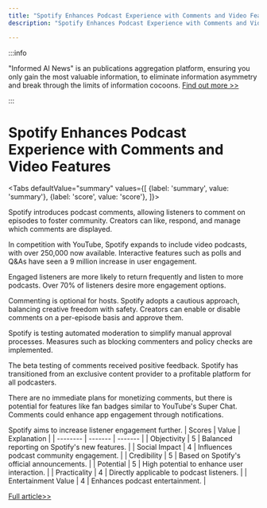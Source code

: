 ```yaml
---
title: "Spotify Enhances Podcast Experience with Comments and Video Features"
description: "Spotify Enhances Podcast Experience with Comments and Video Features"

---
```



:::info

"Informed AI News" is an publications aggregation platform, ensuring you only gain the most valuable information, to eliminate information asymmetry and break through the limits of information cocoons.  [Find out more >>](/)

:::

# Spotify Enhances Podcast Experience with Comments and Video Features


<Tabs
	defaultValue="summary"
	values={[
	{label: 'summary', value: 'summary'},
	{label: 'score', value: 'score'},
]}>
<TabItem value="summary">


Spotify introduces podcast comments, allowing listeners to comment on episodes to foster community. Creators can like, respond, and manage which comments are displayed.

In competition with YouTube, Spotify expands to include video podcasts, with over 250,000 now available. Interactive features such as polls and Q&As have seen a 9 million increase in user engagement.

Engaged listeners are more likely to return frequently and listen to more podcasts. Over 70% of listeners desire more engagement options.

Commenting is optional for hosts. Spotify adopts a cautious approach, balancing creative freedom with safety. Creators can enable or disable comments on a per-episode basis and approve them.

Spotify is testing automated moderation to simplify manual approval processes. Measures such as blocking commenters and policy checks are implemented.

The beta testing of comments received positive feedback. Spotify has transitioned from an exclusive content provider to a profitable platform for all podcasters.

There are no immediate plans for monetizing comments, but there is potential for features like fan badges similar to YouTube's Super Chat. Comments could enhance app engagement through notifications.

Spotify aims to increase listener engagement further.
</TabItem>
<TabItem value="score">
	| Scores     | Value   | Explanation |
	| -------- | ------- | ------- |
	| Objectivity  | 5    | Balanced reporting on Spotify's new features.    |
	| Social Impact | 4     | Influences podcast community engagement.    |
	| Credibility    | 5    | Based on Spotify's official announcements.    |
	| Potential    | 5    | High potential to enhance user interaction.    |
	| Practicality    | 4    | Directly applicable to podcast listeners.    |
	| Entertainment Value    | 4    | Enhances podcast entertainment.    |
</TabItem>
</Tabs>

[Full article>>](https://techcrunch.com/2024/07/09/chasing-youtube-spotify-adds-comments-to-podcasts/)
